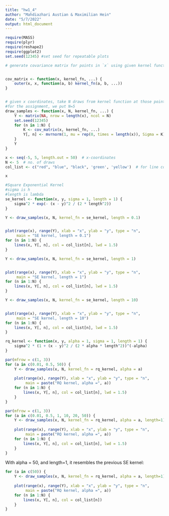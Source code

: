 ```yaml
---
title: "hw1_4"
author: "Mahdiazhari Austian & Maximilian Hein"
date: "5/7/2022"
output: html_document
---
```


```r
require(MASS)
require(plyr)
require(reshape2)
require(ggplot2)
set.seed(12345) #set seed for repeatable plots
```


```r
# generate covariance matrix for points in `x` using given kernel function


cov_matrix <- function(x, kernel_fn, ...) {
    outer(x, x, function(a, b) kernel_fn(a, b, ...))
}


# given x coordinates, take N draws from kernel function at those points
#for the assignment, we put N=5
draw_samples <- function(x, N, kernel_fn, ...) {
    Y <- matrix(NA, nrow = length(x), ncol = N)
    set.seed(12345)
    for (n in 1:N) {
        K <- cov_matrix(x, kernel_fn, ...)
        Y[, n] <- mvrnorm(1, mu = rep(0, times = length(x)), Sigma = K)
    }
    Y
}
```


```r
x <- seq(-5, 5, length.out = 50)  # x-coordinates
N <- 5  # no. of draws
col_list <- c("red", "blue", "black", 'green', 'yellow')  # for line colors
```


```r
x
```


```r
#Square Exponential Kernel
#sigma is h
#length is lambda
se_kernel <- function(x, y, sigma = 1, length = 1) {
    sigma^2 * exp(- (x - y)^2 / (2 * length^2))
}

```


```r
Y <- draw_samples(x, N, kernel_fn = se_kernel, length = 0.1)


plot(range(x), range(Y), xlab = "x", ylab = "y", type = "n",
     main = "SE kernel, length = 0.1")
for (n in 1:N) {
    lines(x, Y[, n], col = col_list[n], lwd = 1.5)
}
```

```r
Y <- draw_samples(x, N, kernel_fn = se_kernel, length = 1)


plot(range(x), range(Y), xlab = "x", ylab = "y", type = "n",
     main = "SE kernel, length = 1")
for (n in 1:N) {
    lines(x, Y[, n], col = col_list[n], lwd = 1.5)
}
```


```r
Y <- draw_samples(x, N, kernel_fn = se_kernel, length = 10)


plot(range(x), range(Y), xlab = "x", ylab = "y", type = "n",
     main = "SE kernel, length = 10")
for (n in 1:N) {
    lines(x, Y[, n], col = col_list[n], lwd = 1.5)
}
```


```r
rq_kernel <- function(x, y, alpha = 1, sigma = 1, length = 1) {
    sigma^2 * (1 + (x - y)^2 / (2 * alpha * length^2))^(-alpha)
}
```


```r
par(mfrow = c(1, 3))
for (a in c(0.01, 0.5, 50)) {
    Y <- draw_samples(x, N, kernel_fn = rq_kernel, alpha = a)
    
    plot(range(x), range(Y), xlab = "x", ylab = "y", type = "n",
         main = paste("RQ kernel, alpha =", a))
    for (n in 1:N) {
        lines(x, Y[, n], col = col_list[n], lwd = 1.5)
    }
}
```



```r
par(mfrow = c(1, 3))
for (a in c(0.01, 0.5, 1, 10, 20, 50)) {
    Y <- draw_samples(x, N, kernel_fn = rq_kernel, alpha = a, length=1)
    
    plot(range(x), range(Y), xlab = "x", ylab = "y", type = "n",
         main = paste("RQ kernel, alpha =", a))
    for (n in 1:N) {
        lines(x, Y[, n], col = col_list[n], lwd = 1.5)
    }
}
```


With alpha = 50, and length=1, it resembles the previous SE kernel:
```r

for (a in c(50)) {
    Y <- draw_samples(x, N, kernel_fn = rq_kernel, alpha = a, length=1)
    
    plot(range(x), range(Y), xlab = "x", ylab = "y", type = "n",
         main = paste("RQ kernel, alpha =", a))
    for (n in 1:N) {
        lines(x, Y[, n], col = col_list[n])
    }
}
```


